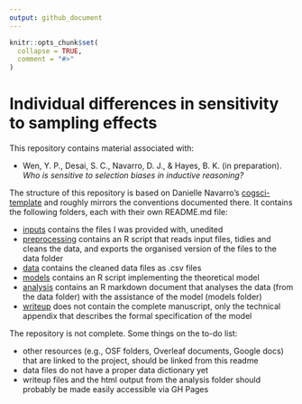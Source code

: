 ```yaml
---
output: github_document
---
```


<!-- README.md is generated from README.Rmd. Please edit that file -->

```r
knitr::opts_chunk$set(
  collapse = TRUE,
  comment = "#>"
)
```
# Individual differences in sensitivity to sampling effects

<!-- badges: start -->
<!-- badges: end -->

This repository contains material associated with:

- Wen, Y. P., Desai, S. C., Navarro, D. J., & Hayes, B. K. (in preparation).
  *Who is sensitive to selection biases in inductive reasoning?*

The structure of this repository is based on Danielle Navarro's 
[cogsci-template](https://github.com/djnavarro/cogsci-template) and roughly 
mirrors the conventions documented there. It contains the following folders, 
each with their own README.md file:

- [inputs](./inputs) contains the files I was provided with, unedited
- [preprocessing](./preprocessing) contains an R script that reads input files,
  tidies and cleans the data, and exports the organised version of the files to
  the data folder
- [data](./data) contains the cleaned data files as .csv files
- [models](./models) contains an R script implementing the theoretical model
- [analysis](./analysis) contains an R markdown document that analyses the data
  (from the data folder) with the assistance of the model (models folder) 
- [writeup](./writeup) does not contain the complete manuscript, only the 
  technical appendix that describes the formal specification of the model

The repository is not complete. Some things on the to-do list:
  
- other resources (e.g., OSF folders, Overleaf documents, Google docs)
that are linked to the project, should be linked from this readme
- data files do not have a proper data dictionary yet
- writeup files and the html output from the analysis folder should probably
  be made easily accessible via GH Pages 
  
  
